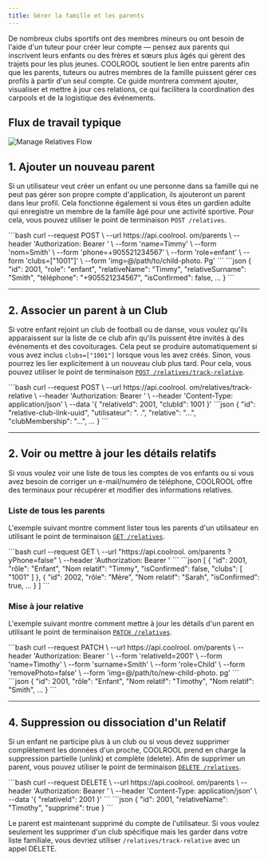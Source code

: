 ```yaml
---
title: Gérer la famille et les parents
---
```


De nombreux clubs sportifs ont des membres mineurs ou ont besoin de l'aide d'un tuteur pour créer leur compte — pensez aux parents qui inscrivent leurs enfants ou des frères et sœurs plus âgés qui gèrent des trajets pour les plus jeunes. COOLROOL soutient le lien entre parents afin que les parents, tuteurs ou autres membres de la famille puissent gérer ces profils à partir d'un seul compte. Ce guide montrera comment ajouter, visualiser et mettre à jour ces relations, ce qui facilitera la coordination des carpools et de la logistique des événements.

## Flux de travail typique

<Image src="media/manage-relatives-flow.svg" alt="Manage Relatives Flow" />

## 1. **Ajouter un nouveau parent**

Si un utilisateur veut créer un enfant ou une personne dans sa famille qui ne peut pas gérer son propre compte d'application, ils ajouteront un parent dans leur profil. Cela fonctionne également si vous êtes un gardien adulte qui enregistre un membre de la famille âgé pour une activité sportive. Pour cela, vous pouvez utiliser le point de terminaison `POST /relatives`.

<Tabs>
<TabItem value="Request">
```bash
curl --request POST \
  --url https://api.coolrool. om/parents \
  --header 'Authorization: Bearer <USER_TOKEN>' \
  --form 'name=Timmy' \
  --form 'nom=Smith' \
  --form 'phone=+905521234567' \
  --form 'role=enfant' \
  --form 'clubs=["1001"]' \
  --form 'img=@/path/to/child-photo. Pg'
```
</TabItem>
<TabItem value="Response">
```json
{
  "id": 2001,
  "role": "enfant",
  "relativeName": "Timmy",
  "relativeSurname": "Smith",
  "téléphone": "+905521234567",
  "isConfirmed": false,
...
}
```
</TabItem>
</Tabs>

---

## 2. **Associer un parent à un Club**

Si votre enfant rejoint un club de football ou de danse, vous voulez qu'ils apparaissent sur la liste de ce club afin qu'ils puissent être invités à des événements et des covoiturages. Cela peut se produire automatiquement si vous avez inclus `clubs=["1001"]` lorsque vous les avez créés. Sinon, vous pourrez les lier explicitement à un nouveau club plus tard. Pour cela, vous pouvez utiliser le point de terminaison [`POST /relatives/track-relative`](/reference/endpoints/relatives-controller-add-relatives).

<Tabs>
<TabItem value="Request">
```bash
curl --request POST \
  --url https://api.coolrool. om/relatives/track-relative \
  --header 'Authorization: Bearer <USER_TOKEN>' \
  --header 'Content-Type: application/json' \
  --data '{
    "relativeId": 2001,
    "clubId": 1001
  }'

</TabItem>
<TabItem value="Response">
```json
{
  "id": "relative-club-link-uuid",
  "utilisateur": ". .",
  "relative": "...",
  "clubMembership": "...",
...
}
```
</TabItem>
</Tabs>

---

## 2. **Voir ou mettre à jour les détails relatifs**

Si vous voulez voir une liste de tous les comptes de vos enfants ou si vous avez besoin de corriger un e-mail/numéro de téléphone, COOLROOL offre des terminaux pour récupérer et modifier des informations relatives.

### Liste de tous les parents

L'exemple suivant montre comment lister tous les parents d'un utilisateur en utilisant le point de terminaison [`GET /relatives`](/reference/endpoints/relatives-controller-get-relatives).

<Tabs>
<TabItem value="Request">
```bash
curl --request GET \
  --url "https://api.coolrool. om/parents ? yPhone=false" \
  --header 'Authorization: Bearer <USER_TOKEN>'
```
</TabItem>
<TabItem value="Response">
```json
[
  {
    "id": 2001,
    "rôle": "Enfant",
    "Nom relatif": "Timmy",
    "isConfirmed": false,
    "clubs": [ "1001" ]
  },
  {
    "id": 2002,
    "rôle": "Mère",
    "Nom relatif": "Sarah",
    "isConfirmed": true,
...
  }
]
```
</TabItem>
</Tabs>

### Mise à jour relative

L'exemple suivant montre comment mettre à jour les détails d'un parent en utilisant le point de terminaison [`PATCH /relatives`](/reference/endpoints/relatives-controller-update-relatives).

<Tabs>
<TabItem value="Request">
```bash
curl --request PATCH \
  --url https://api.coolrool. om/parents \
  --header 'Authorization: Bearer <USER_TOKEN>' \
  --form 'relativeId=2001' \
  --form 'name=Timothy' \
  --form 'surname=Smith' \
  --form 'role=Child' \
  --form 'removePhoto=false' \
  --form 'img=@/path/to/new-child-photo. pg'
```
</TabItem>
<TabItem value="Response">
```json
{
  "id": 2001,
  "rôle": "Enfant",
  "Nom relatif": "Timothy",
  "Nom relatif": "Smith",
...
}
```
</TabItem>
</Tabs>

---

## 4. **Suppression ou dissociation d'un Relatif**

Si un enfant ne participe plus à un club ou si vous devez supprimer complètement les données d'un proche, COOLROOL prend en charge la suppression partielle (unlink) et complète (delete). Afin de supprimer un parent, vous pouvez utiliser le point de terminaison [`DELETE /relatives`](/reference/endpoints/relatives-controller-delete-relatives).

<Tabs>
<TabItem value="Request">
```bash
curl --request DELETE \
  --url https://api.coolrool. om/parents \
  --header 'Authorization: Bearer <USER_TOKEN>' \
  --header 'Content-Type: application/json' \
  --data '{
    "relativeId": 2001
  }'
```
</TabItem>  
<TabItem value="Response">
```json
{
  "id": 2001,
  "relativeName": "Timothy",
  "supprimé": true
}
```
</TabItem>
</Tabs>

Le parent est maintenant supprimé du compte de l'utilisateur. Si vous voulez seulement les supprimer d'un club spécifique mais les garder dans votre liste familiale, vous devriez utiliser `/relatives/track-relative` avec un appel DELETE.

